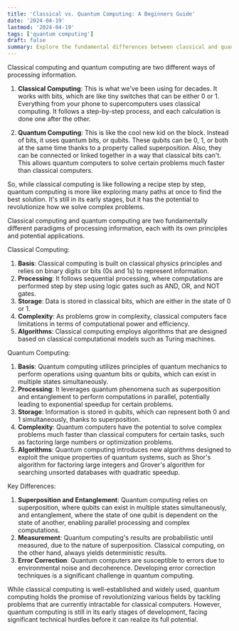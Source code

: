 ```yaml
---
title: 'Classical vs. Quantum Computing: A Beginners Guide'
date: '2024-04-19'
lastmod: '2024-04-19'
tags: ['quantum computing']
draft: false
summary: Explore the fundamental differences between classical and quantum computing, from their basic units to their computational approaches. Understand how quantum computing's unique properties offer exciting potential for solving complex problems faster than ever before.
---
```


Classical computing and quantum computing are two different ways of processing information.

1. **Classical Computing**: This is what we've been using for decades. It works with bits, which are like tiny switches that can be either 0 or 1. Everything from your phone to supercomputers uses classical computing. It follows a step-by-step process, and each calculation is done one after the other.

2. **Quantum Computing**: This is like the cool new kid on the block. Instead of bits, it uses quantum bits, or qubits. These qubits can be 0, 1, or both at the same time thanks to a property called superposition. Also, they can be connected or linked together in a way that classical bits can't. This allows quantum computers to solve certain problems much faster than classical computers. 

So, while classical computing is like following a recipe step by step, quantum computing is more like exploring many paths at once to find the best solution. It's still in its early stages, but it has the potential to revolutionize how we solve complex problems.

Classical computing and quantum computing are two fundamentally different paradigms of processing information, each with its own principles and potential applications.

Classical Computing:
1. **Basis**: Classical computing is built on classical physics principles and relies on binary digits or bits (0s and 1s) to represent information.
2. **Processing**: It follows sequential processing, where computations are performed step by step using logic gates such as AND, OR, and NOT gates.
3. **Storage**: Data is stored in classical bits, which are either in the state of 0 or 1.
4. **Complexity**: As problems grow in complexity, classical computers face limitations in terms of computational power and efficiency.
5. **Algorithms**: Classical computing employs algorithms that are designed based on classical computational models such as Turing machines.

Quantum Computing:
1. **Basis**: Quantum computing utilizes principles of quantum mechanics to perform operations using quantum bits or qubits, which can exist in multiple states simultaneously.
2. **Processing**: It leverages quantum phenomena such as superposition and entanglement to perform computations in parallel, potentially leading to exponential speedup for certain problems.
3. **Storage**: Information is stored in qubits, which can represent both 0 and 1 simultaneously, thanks to superposition.
4. **Complexity**: Quantum computers have the potential to solve complex problems much faster than classical computers for certain tasks, such as factoring large numbers or optimization problems.
5. **Algorithms**: Quantum computing introduces new algorithms designed to exploit the unique properties of quantum systems, such as Shor's algorithm for factoring large integers and Grover's algorithm for searching unsorted databases with quadratic speedup.

Key Differences:
1. **Superposition and Entanglement**: Quantum computing relies on superposition, where qubits can exist in multiple states simultaneously, and entanglement, where the state of one qubit is dependent on the state of another, enabling parallel processing and complex computations.
2. **Measurement**: Quantum computing's results are probabilistic until measured, due to the nature of superposition. Classical computing, on the other hand, always yields deterministic results.
3. **Error Correction**: Quantum computers are susceptible to errors due to environmental noise and decoherence. Developing error correction techniques is a significant challenge in quantum computing.

While classical computing is well-established and widely used, quantum computing holds the promise of revolutionizing various fields by tackling problems that are currently intractable for classical computers. However, quantum computing is still in its early stages of development, facing significant technical hurdles before it can realize its full potential.
